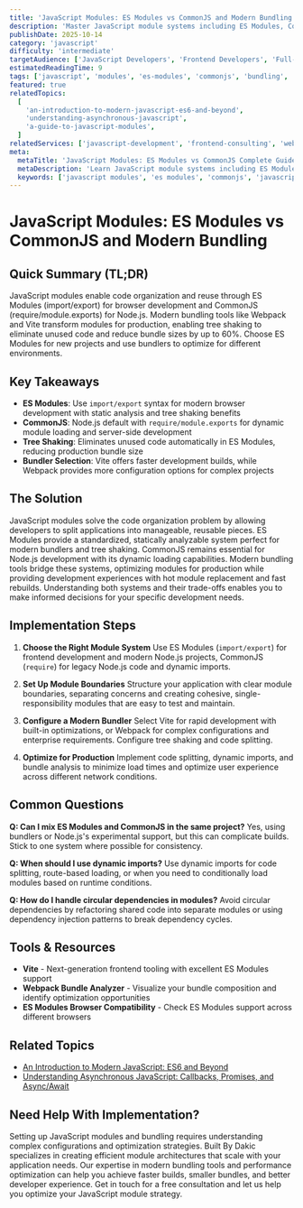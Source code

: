 ```yaml
---
title: 'JavaScript Modules: ES Modules vs CommonJS and Modern Bundling'
description: 'Master JavaScript module systems including ES Modules, CommonJS, and modern bundling strategies with Webpack and Vite.'
publishDate: 2025-10-14
category: 'javascript'
difficulty: 'intermediate'
targetAudience: ['JavaScript Developers', 'Frontend Developers', 'Full-Stack Developers']
estimatedReadingTime: 9
tags: ['javascript', 'modules', 'es-modules', 'commonjs', 'bundling', 'webpack', 'vite']
featured: true
relatedTopics:
  [
    'an-introduction-to-modern-javascript-es6-and-beyond',
    'understanding-asynchronous-javascript',
    'a-guide-to-javascript-modules',
  ]
relatedServices: ['javascript-development', 'frontend-consulting', 'webpack-configuration']
meta:
  metaTitle: 'JavaScript Modules: ES Modules vs CommonJS Complete Guide'
  metaDescription: 'Learn JavaScript module systems including ES Modules, CommonJS, and modern bundling. Master import/export, tree shaking, and bundler optimization.'
  keywords: ['javascript modules', 'es modules', 'commonjs', 'javascript bundling', 'webpack', 'vite', 'tree shaking']
---
```


# JavaScript Modules: ES Modules vs CommonJS and Modern Bundling

## Quick Summary (TL;DR)

JavaScript modules enable code organization and reuse through ES Modules (import/export) for browser development and CommonJS (require/module.exports) for Node.js. Modern bundling tools like Webpack and Vite transform modules for production, enabling tree shaking to eliminate unused code and reduce bundle sizes by up to 60%. Choose ES Modules for new projects and use bundlers to optimize for different environments.

## Key Takeaways

- **ES Modules**: Use `import/export` syntax for modern browser development with static analysis and tree shaking benefits
- **CommonJS**: Node.js default with `require/module.exports` for dynamic module loading and server-side development
- **Tree Shaking**: Eliminates unused code automatically in ES Modules, reducing production bundle size
- **Bundler Selection**: Vite offers faster development builds, while Webpack provides more configuration options for complex projects

## The Solution

JavaScript modules solve the code organization problem by allowing developers to split applications into manageable, reusable pieces. ES Modules provide a standardized, statically analyzable system perfect for modern bundlers and tree shaking. CommonJS remains essential for Node.js development with its dynamic loading capabilities. Modern bundling tools bridge these systems, optimizing modules for production while providing development experiences with hot module replacement and fast rebuilds. Understanding both systems and their trade-offs enables you to make informed decisions for your specific development needs.

## Implementation Steps

1. **Choose the Right Module System**
   Use ES Modules (`import/export`) for frontend development and modern Node.js projects, CommonJS (`require`) for legacy Node.js code and dynamic imports.

2. **Set Up Module Boundaries**
   Structure your application with clear module boundaries, separating concerns and creating cohesive, single-responsibility modules that are easy to test and maintain.

3. **Configure a Modern Bundler**
   Select Vite for rapid development with built-in optimizations, or Webpack for complex configurations and enterprise requirements. Configure tree shaking and code splitting.

4. **Optimize for Production**
   Implement code splitting, dynamic imports, and bundle analysis to minimize load times and optimize user experience across different network conditions.

## Common Questions

**Q: Can I mix ES Modules and CommonJS in the same project?**
Yes, using bundlers or Node.js's experimental support, but this can complicate builds. Stick to one system where possible for consistency.

**Q: When should I use dynamic imports?**
Use dynamic imports for code splitting, route-based loading, or when you need to conditionally load modules based on runtime conditions.

**Q: How do I handle circular dependencies in modules?**
Avoid circular dependencies by refactoring shared code into separate modules or using dependency injection patterns to break dependency cycles.

## Tools & Resources

- **Vite** - Next-generation frontend tooling with excellent ES Modules support
- **Webpack Bundle Analyzer** - Visualize your bundle composition and identify optimization opportunities
- **ES Modules Browser Compatibility** - Check ES Modules support across different browsers

## Related Topics

- [An Introduction to Modern JavaScript: ES6 and Beyond](/topics/an-introduction-to-modern-javascript-es6-and-beyond)
- [Understanding Asynchronous JavaScript: Callbacks, Promises, and Async/Await](/topics/understanding-asynchronous-javascript)

## Need Help With Implementation?

Setting up JavaScript modules and bundling requires understanding complex configurations and optimization strategies. Built By Dakic specializes in creating efficient module architectures that scale with your application needs. Our expertise in modern bundling tools and performance optimization can help you achieve faster builds, smaller bundles, and better developer experience. Get in touch for a free consultation and let us help you optimize your JavaScript module strategy.
